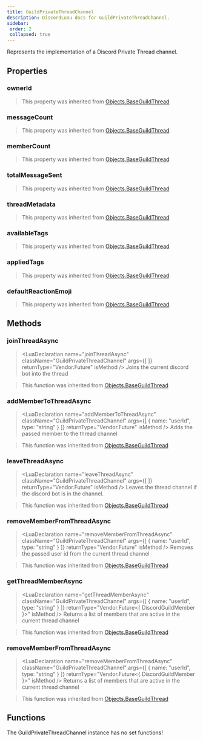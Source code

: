 ```yaml
---
title: GuildPrivateThreadChannel
description: DiscordLuau docs for GuildPrivateThreadChannel.
sidebar:
 order: 2
 collapsed: true
---
```

[//]: # (This file was automatically compiled through the Generator luau code under this repository)
[//]: # (if you want to edit the documentation of discord-luau, please write changes)
[//]: # (to the discord-luau repository itself, we extract the comments from discord-luau and translate)
[//]: # (them into markdown files that Nextra can interpret!)

[//]: # (----- DOCUMENT IMPORTS ----- )


[//]: # (----- DOCUMENT DESCRIPTION ----- )

Represents the implementation of a Discord Private Thread channel.

[//]: # (----- DOCUMENT PROPERTIES ----- )

## Properties

### ownerId

<LuaProperty name="GuildPrivateThreadChannel.ownerId" type="string" />

> This property was inherited from [Objects.BaseGuildThread](Objects.BaseGuildThread)
### messageCount

<LuaProperty name="GuildPrivateThreadChannel.messageCount" type="number" />

> This property was inherited from [Objects.BaseGuildThread](Objects.BaseGuildThread)
### memberCount

<LuaProperty name="GuildPrivateThreadChannel.memberCount" type="number" />

> This property was inherited from [Objects.BaseGuildThread](Objects.BaseGuildThread)
### totalMessageSent

<LuaProperty name="GuildPrivateThreadChannel.totalMessageSent" type="number" />

> This property was inherited from [Objects.BaseGuildThread](Objects.BaseGuildThread)
### threadMetadata

<LuaProperty name="GuildPrivateThreadChannel.threadMetadata" type="{ archived: boolean, autoArchiveDuration: number, archiveTimestamp: string, locked: boolean, invitable: boolean?, createTimestamp: string? }," />

> This property was inherited from [Objects.BaseGuildThread](Objects.BaseGuildThread)
### availableTags

<LuaProperty name="GuildPrivateThreadChannel.availableTags" type="{ { id: string, name: string, moderated: boolean, emojiId: string?, emojiName: string? } }," />

> This property was inherited from [Objects.BaseGuildThread](Objects.BaseGuildThread)
### appliedTags

<LuaProperty name="GuildPrivateThreadChannel.appliedTags" type="{ string }" />

> This property was inherited from [Objects.BaseGuildThread](Objects.BaseGuildThread)
### defaultReactionEmoji

<LuaProperty name="GuildPrivateThreadChannel.defaultReactionEmoji" type="Objects.DiscordEmoji" />

> This property was inherited from [Objects.BaseGuildThread](Objects.BaseGuildThread)

[//]: # (----- DOCUMENT METHODS ----- )

## Methods

### joinThreadAsync

> <LuaDeclaration name="joinThreadAsync" className="GuildPrivateThreadChannel" args={[  ]} returnType="Vendor.Future<unknown>" isMethod />
Joins the current discord bot into the thread

> This function was inherited from [Objects.BaseGuildThread](Objects.BaseGuildThread)
### addMemberToThreadAsync

> <LuaDeclaration name="addMemberToThreadAsync" className="GuildPrivateThreadChannel" args={[ { name: "userId", type: "string" } ]} returnType="Vendor.Future<unknown>" isMethod />
Adds the passed member to the thread channel

> This function was inherited from [Objects.BaseGuildThread](Objects.BaseGuildThread)
### leaveThreadAsync

> <LuaDeclaration name="leaveThreadAsync" className="GuildPrivateThreadChannel" args={[  ]} returnType="Vendor.Future<unknown>" isMethod />
Leaves the thread channel if the discord bot is in the channel.

> This function was inherited from [Objects.BaseGuildThread](Objects.BaseGuildThread)
### removeMemberFromThreadAsync

> <LuaDeclaration name="removeMemberFromThreadAsync" className="GuildPrivateThreadChannel" args={[ { name: "userId", type: "string" } ]} returnType="Vendor.Future<unknown>" isMethod />
Removes the passed user id from the current thread channel

> This function was inherited from [Objects.BaseGuildThread](Objects.BaseGuildThread)
### getThreadMemberAsync

> <LuaDeclaration name="getThreadMemberAsync" className="GuildPrivateThreadChannel" args={[ { name: "userId", type: "string" } ]} returnType="Vendor.Future<{ DiscordGuildMember }>" isMethod />
Returns a list of members that are active in the current thread channel

> This function was inherited from [Objects.BaseGuildThread](Objects.BaseGuildThread)
### removeMemberFromThreadAsync

> <LuaDeclaration name="removeMemberFromThreadAsync" className="GuildPrivateThreadChannel" args={[ { name: "userId", type: "string" } ]} returnType="Vendor.Future<{ DiscordGuildMember }>" isMethod />
Returns a list of members that are active in the current thread channel

> This function was inherited from [Objects.BaseGuildThread](Objects.BaseGuildThread)

[//]: # (----- DOCUMENT FUNCTIONS ----- )

## Functions

The GuildPrivateThreadChannel instance has no set functions!

